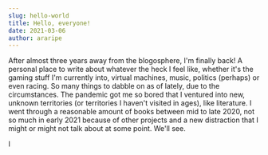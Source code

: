 ```yaml
---
slug: hello-world
title: Hello, everyone!
date: 2021-03-06
author: araripe
---
```

After almost three years away from the blogosphere, I'm finally back! A personal place to write about whatever the heck I feel like, whether it's the gaming stuff I'm currently into, virtual machines, music, politics (perhaps) or even racing. So many things to dabble on as of lately, due to the circumstances. The pandemic got me so bored that I ventured into new, unknown territories (or territories I haven't visited in ages), like literature. I went through a reasonable amount of books between mid to late 2020, not so much in early 2021 because of other projects and a new distraction that I might or might not talk about at some point. We'll see. 

I